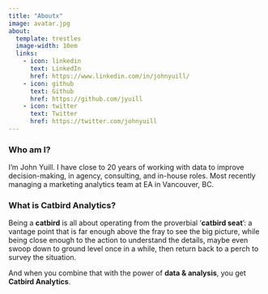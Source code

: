 ```yaml
---
title: "Aboutx"
image: avatar.jpg
about:
  template: trestles
  image-width: 10em
  links:
    - icon: linkedin
      text: LinkedIn
      href: https://www.linkedin.com/in/johnyuill/
    - icon: github
      text: Github
      href: https://github.com/jyuill
    - icon: twitter
      text: Twitter
      href: https://twitter.com/johnyuill 
---
```


### Who am I?

I'm John Yuill. I have close to 20 years of working with data to improve decision-making, in agency, consulting, and in-house roles. Most recently managing a marketing analytics team at EA in Vancouver, BC.

### What is Catbird Analytics?

Being a **catbird** is all about operating from the proverbial '**catbird seat**': a vantage point that is far enough above the fray to see the big picture, while being close enough to the action to understand the details, maybe even swoop down to ground level once in a while, then return back to a perch to survey the situation.

And when you combine that with the power of **data & analysis**, you get **Catbird Analytics**.
